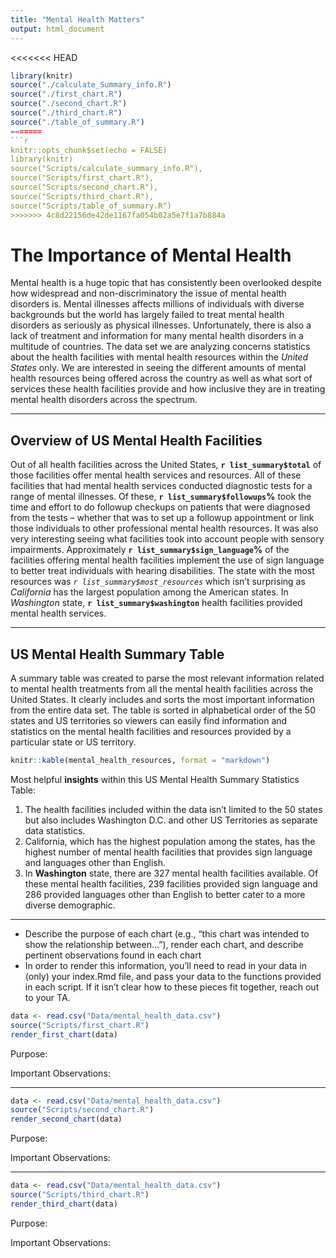 ```yaml
---
title: "Mental Health Matters"
output: html_document
---
```


<<<<<<< HEAD


```r
library(knitr)
source("./calculate_Summary_info.R")
source("./first_chart.R")
source("./second_chart.R")
source("./third_chart.R")
source("./table_of_summary.R")
=======
```r
knitr::opts_chunk$set(echo = FALSE)
library(knitr)
source("Scripts/calculate_summary_info.R"),
source("Scripts/first_chart.R"),
source("Scripts/second_chart.R"),
source("Scripts/third_chart.R"),
source("Scripts/table_of_summary.R")
>>>>>>> 4c8d22156de42de1167fa054b02a5e7f1a7b884a
```

# **The Importance of Mental Health**

Mental health is a huge topic that has consistently been overlooked despite how widespread and non-discriminatory the issue of mental health disorders is. Mental illnesses affects millions of individuals with diverse backgrounds but the world has largely failed to treat mental health disorders as seriously as physical illnesses. Unfortunately, there is also a lack of treatment and information for many mental health disorders in a multitude of countries. The data set we are analyzing concerns statistics about the health facilities with mental health resources within the _United States_ only. We are interested in seeing the different amounts of mental health resources being offered across the country as well as what sort of services these health facilities provide and how inclusive they are in treating mental health disorders across the spectrum.

***

## Overview of US Mental Health Facilities

Out of all health facilities across the United States, **`r list_summary$total`** of those facilities offer mental health services and resources. All of these facilities that had mental health services conducted diagnostic tests for a range of mental illnesses. Of these, **`r list_summary$followups`%** took the time and effort to do followup checkups on patients that were diagnosed from the tests -- whether that was to set up a followup appointment or link those individuals to other professional mental health resources. It was also very interesting seeing what facilities took into account people with sensory impairments. Approximately **`r list_summary$sign_language`%** of the facilities offering mental health facilities implement the use of sign language to better treat individuals with hearing disabilities. The state with the most resources was _`r list_summary$most_resources`_ which isn't surprising as _California_ has the largest population among the American states. In _Washington_ state, **`r list_summary$washington`** health facilities provided mental health services.

***

## US Mental Health Summary Table

A summary table was created to parse the most relevant information related to mental health treatments from all the mental health facilities across the United States. It clearly includes and sorts the most important information from the entire data set. The table is sorted in alphabetical order of the 50 states and US territories so viewers can easily find information and statistics on the mental health facilities and resources provided by a particular state or US territory.

``` r
knitr::kable(mental_health_resources, format = "markdown")
```

Most helpful **insights** within this US Mental Health Summary Statistics Table:

1. The health facilities included within the data isn't limited to the 50 states but also includes Washington D.C. and other US Territories as separate data statistics.
2. California, which has the highest population among the states, has the highest number of mental health facilities that provides sign language and languages other than English.
3. In **Washington** state, there are 327 mental health facilities available. Of these mental health facilities, 239 facilities provided sign language and 286 provided languages other than English to better cater to a more diverse demographic.

***

- Describe the purpose of each chart (e.g., "this chart was intended to show the relationship between..."), render each chart, and describe pertinent observations found in each chart
- In order to render this information, you'll need to read in your data in (only) your index.Rmd file, and pass your data to the functions provided in each script. If it isn't clear how to these pieces fit together, reach out to your TA.

```r
data <- read.csv("Data/mental_health_data.csv")
source("Scripts/first_chart.R")
render_first_chart(data)
```

Purpose:

Important Observations:

***

```r
data <- read.csv("Data/mental_health_data.csv")
source("Scripts/second_chart.R")
render_second_chart(data)
```

Purpose:

Important Observations:

***

```r
data <- read.csv("Data/mental_health_data.csv")
source("Scripts/third_chart.R")
render_third_chart(data)
```

Purpose:

Important Observations: